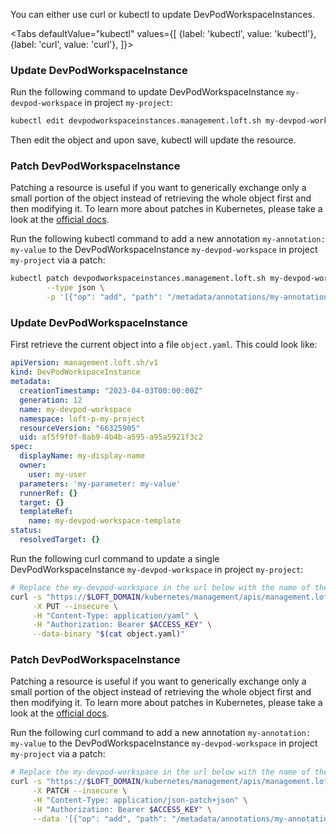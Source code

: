 

You can either use curl or kubectl to update DevPodWorkspaceInstances.

<Tabs
    defaultValue="kubectl"
    values={[
      {label: 'kubectl', value: 'kubectl'},
      {label: 'curl', value: 'curl'},
    ]}>
  <TabItem value="kubectl">


### Update DevPodWorkspaceInstance

Run the following command to update DevPodWorkspaceInstance `my-devpod-workspace` in project `my-project`:
```bash
kubectl edit devpodworkspaceinstances.management.loft.sh my-devpod-workspace -n loft-p-my-project
```

Then edit the object and upon save, kubectl will update the resource.

### Patch DevPodWorkspaceInstance

Patching a resource is useful if you want to generically exchange only a small portion of the object instead of retrieving the whole object first and then modifying it.
To learn more about patches in Kubernetes, please take a look at the [official docs](https://kubernetes.io/docs/tasks/manage-kubernetes-objects/update-api-object-kubectl-patch/#use-a-json-merge-patch-to-update-a-deployment).

Run the following kubectl command to add a new annotation `my-annotation: my-value` to the DevPodWorkspaceInstance `my-devpod-workspace` in project `my-project` via a patch:
```bash
kubectl patch devpodworkspaceinstances.management.loft.sh my-devpod-workspace -n loft-p-my-project \
        --type json \
        -p '[{"op": "add", "path": "/metadata/annotations/my-annotation", "value": "my-value"}]'
```


  </TabItem>
  <TabItem value="curl">


### Update DevPodWorkspaceInstance

First retrieve the current object into a file `object.yaml`. This could look like:
```yaml
apiVersion: management.loft.sh/v1
kind: DevPodWorkspaceInstance
metadata:
  creationTimestamp: "2023-04-03T00:00:00Z"
  generation: 12
  name: my-devpod-workspace
  namespace: loft-p-my-project
  resourceVersion: "66325905"
  uid: af5f9f0f-8ab9-4b4b-a595-a95a5921f3c2
spec:
  displayName: my-display-name
  owner:
    user: my-user
  parameters: 'my-parameter: my-value'
  runnerRef: {}
  target: {}
  templateRef:
    name: my-devpod-workspace-template
status:
  resolvedTarget: {}

```

Run the following curl command to update a single DevPodWorkspaceInstance `my-devpod-workspace` in project `my-project`:
```bash
# Replace the my-devpod-workspace in the url below with the name of the DevPodWorkspaceInstance you want to update
curl -s "https://$LOFT_DOMAIN/kubernetes/management/apis/management.loft.sh/v1/namespaces/loft-p-my-project/devpodworkspaceinstances/my-devpod-workspace" \
     -X PUT --insecure \
     -H "Content-Type: application/yaml" \
     -H "Authorization: Bearer $ACCESS_KEY" \
     --data-binary "$(cat object.yaml)"
```

### Patch DevPodWorkspaceInstance

Patching a resource is useful if you want to generically exchange only a small portion of the object instead of retrieving the whole object first and then modifying it.
To learn more about patches in Kubernetes, please take a look at the [official docs](https://kubernetes.io/docs/tasks/manage-kubernetes-objects/update-api-object-kubectl-patch/#use-a-json-merge-patch-to-update-a-deployment).

Run the following curl command to add a new annotation `my-annotation: my-value` to the DevPodWorkspaceInstance `my-devpod-workspace` in project `my-project` via a patch:
```bash
# Replace the my-devpod-workspace in the url below with the name of the DevPodWorkspaceInstance you want to update
curl -s "https://$LOFT_DOMAIN/kubernetes/management/apis/management.loft.sh/v1/namespaces/loft-p-my-project/devpodworkspaceinstances/my-devpod-workspace" \
     -X PATCH --insecure \
     -H "Content-Type: application/json-patch+json" \
     -H "Authorization: Bearer $ACCESS_KEY" \
     --data '[{"op": "add", "path": "/metadata/annotations/my-annotation", "value": "my-value"}]'
```


  </TabItem>
</Tabs>

